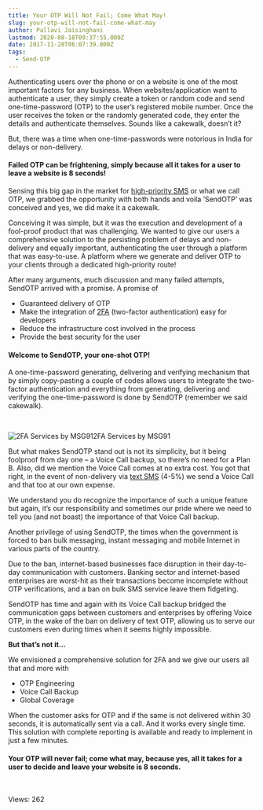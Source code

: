 ```yaml
---
title: Your OTP Will Not Fail; Come What May!
slug: your-otp-will-not-fail-come-what-may
author: Pallavi Jaisinghani
lastmod: 2020-08-18T09:37:55.000Z
date: 2017-11-28T06:07:39.000Z
tags:
  - Send-OTP
---
```


Authenticating users over the phone or on a website is one of the most important factors for any business. When websites/application want to authenticate a user, they simply create a token or random code and send one-time-password (OTP) to the user’s registered mobile number. Once the user receives the token or the randomly generated code, they enter the details and authenticate themselves. Sounds like a cakewalk, doesn’t it?


But, there was a time when one-time-passwords were notorious in India for delays or non-delivery.


#### **Failed OTP can be frightening, simply because all it takes for a user to leave a website is 8 seconds!**


Sensing this big gap in the market for [high-priority SMS](https://msg91.com/sms) or what we call OTP, we grabbed the opportunity with both hands and voila ‘SendOTP’ was conceived and yes, we did make it a cakewalk.


Conceiving it was simple, but it was the execution and development of a fool-proof product that was challenging. We wanted to give our users a comprehensive solution to the persisting problem of delays and non-delivery and equally important, authenticating the user through a platform that was easy-to-use. A platform where we generate and deliver OTP to your clients through a dedicated high-priority route!


After many arguments, much discussion and many failed attempts, SendOTP arrived with a promise. A promise of


* Guaranteed delivery of OTP
* Make the integration of [2FA](https://msg91.com/send-otp/) (two-factor authentication) easy for developers
* Reduce the infrastructure cost involved in the process
* Provide the best security for the user


#### **Welcome to SendOTP, your one-shot OTP!**


A one-time-password generating, delivering and verifying mechanism that by simply copy-pasting a couple of codes allows users to integrate the two-factor authentication and everything from generating, delivering and verifying the one-time-password is done by SendOTP (remember we said cakewalk).


 


![2FA Services by MSG91](https://images-msg91.s3.ap-south-1.amazonaws.com/content/images/wordpress//2017/11/sendotp-MSG91-300x129.png)2FA Services by MSG91
 


But what makes SendOTP stand out is not its simplicity, but it being foolproof from day one – a Voice Call backup, so there’s no need for a Plan B. Also, did we mention the Voice Call comes at no extra cost. You got that right, in the event of non-delivery via [text SMS](https://msg91.com/) (4-5%) we send a Voice Call and that too at our own expense.


We understand you do recognize the importance of such a unique feature but again, it’s our responsibility and sometimes our pride where we need to tell you (and not boast) the importance of that Voice Call backup.


Another privilege of using SendOTP, the times when the government is forced to ban bulk messaging, instant messaging and mobile Internet in various parts of the country.


Due to the ban, internet-based businesses face disruption in their day-to-day communication with customers. Banking sector and internet-based enterprises are worst-hit as their transactions become incomplete without OTP verifications, and a ban on bulk SMS service leave them fidgeting.


SendOTP has time and again with its Voice Call backup bridged the communication gaps between customers and enterprises by offering Voice OTP, in the wake of the ban on delivery of text OTP, allowing us to serve our customers even during times when it seems highly impossible.


**But that’s not it…**


We envisioned a comprehensive solution for 2FA and we give our users all that and more with


* OTP Engineering
* Voice Call Backup
* Global Coverage


When the customer asks for OTP and if the same is not delivered within 30 seconds, it is automatically sent via a call. And it works every single time. This solution with complete reporting is available and ready to implement in just a few minutes.


#### **Your OTP will never fail; come what may, because yes, all it takes for a user to decide and leave your website is 8 seconds.**


 


 Views: 262



